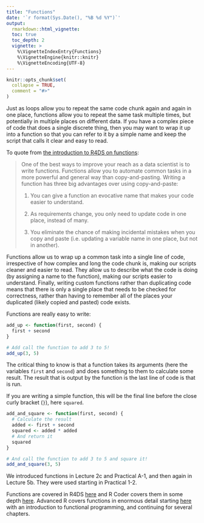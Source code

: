 ```yaml
---
title: "Functions"
date: '`r format(Sys.Date(), "%B %d %Y")`'
output:
  rmarkdown::html_vignette:
  toc: true
  toc_depth: 2
  vignette: >
    %\VignetteIndexEntry{Functions}
    %\VignetteEngine{knitr::knitr}
    %\VignetteEncoding{UTF-8}
---
```


```r
knitr::opts_chunk$set(
  collapse = TRUE,
  comment = "#>"
)
```

Just as loops allow you to repeat the same code chunk again and again in one
place, functions allow you to repeat the same task multiple times, but
potentially in multiple places on different data. If you have a complex piece
of code that does a single discrete thing, then you may want to wrap it up
into a function so that you can refer to it by a simple name and keep the
script that calls it clear and easy to read.

To quote from [the introduction to R4DS on functions][functions-R4DS]:

> One of the best ways to improve your reach as a data scientist is to write functions. Functions allow you to automate common tasks in a more powerful and general way than copy-and-pasting. Writing a function has three big advantages over using copy-and-paste:
>
> 1. You can give a function an evocative name that makes your code easier to understand.
>
> 2. As requirements change, you only need to update code in one place, instead of many.
>
> 3. You eliminate the chance of making incidental mistakes when you copy and paste (i.e. updating a variable name in one place, but not in another).

Functions allow us to wrap up a common task into a single line of code,
irrespective of how complex and long the code chunk is, making our scripts 
cleaner and easier to read. They allow us to describe what the code is doing 
(by assigning a name to the function), making our scripts easier to understand. 
Finally, writing custom functions rather than duplicating code means that there 
is only a single place that needs to be checked for correctness, rather than 
having to remember all of the places your duplicated (likely copied and pasted) 
code exists.

Functions are really easy to write:

```R
add_up <- function(first, second) {
  first + second
}

# Add call the function to add 3 to 5!
add_up(3, 5)
```

The critical thing to know is that a function takes its arguments
(here the variables `first` and `second`) and does something to them to calculate
some result. The result that is output by the function is the last 
line of code is that is run.

If you are writing a simple function, this will be the final line before the
close curly bracket (`}`), here `squared`.

```R
add_and_square <- function(first, second) {
  # Calculate the result
  added <- first + second
  squared <- added * added
  # And return it
  squared
}

# And call the function to add 3 to 5 and square it!
add_and_square(3, 5)
```

We introduced functions in Lecture 2c and Practical A-1, and then again in 
Lecture 5b. They were used starting in Practical 1-2.

Functions are covered in R4DS [here][functions-R4DS] and R Coder covers
them in some depth [here][functions-rcoder]. Advanced R covers functions in
enormous detail starting [here][functions-advanced-r2] with an introduction to
functional programming, and continuing for several chapters.

[functions-R4DS]: https://r4ds.had.co.nz/functions.html
[functions-advanced-r2]: https://adv-r.hadley.nz/fp.html
[functions-rcoder]: https://r-coder.com/function-r
